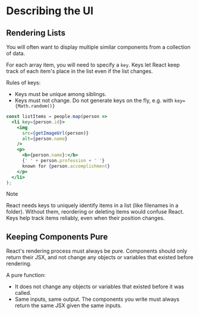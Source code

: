 # Describing the UI

## Rendering Lists

You will often want to display multiple similar components from a collection of data.

For each array item, you will need to specify a `key`. Keys let React keep track of each item's place in the list even if the list changes.

Rules of keys:
- Keys must be unique among siblings.
- Keys must not change. Do not generate keys on the fly, e.g. with `key={Math.random()}`

```jsx
const listItems = people.map(person =>
  <li key={person.id}>
    <img
      src={getImageUrl(person)}
      alt={person.name}
    />
    <p>
      <b>{person.name}:</b>
      {' ' + person.profession + ' '}
      known for {person.accomplishment}
    </p>
  </li>
);
```

> [!NOTE]
> React needs keys to uniquely identify items in a list (like filenames in a folder). Without them, reordering or deleting items would confuse React. Keys help track items reliably, even when their position changes.


## Keeping Components Pure

React's rendering process must always be pure. Components should only return their JSX, and not change any objects or variables that existed before rendering.

A pure function:
- It does not change any objects or variables that existed before it was called.
- Same inputs, same output. The components you write must always return the same JSX given the same inputs.
